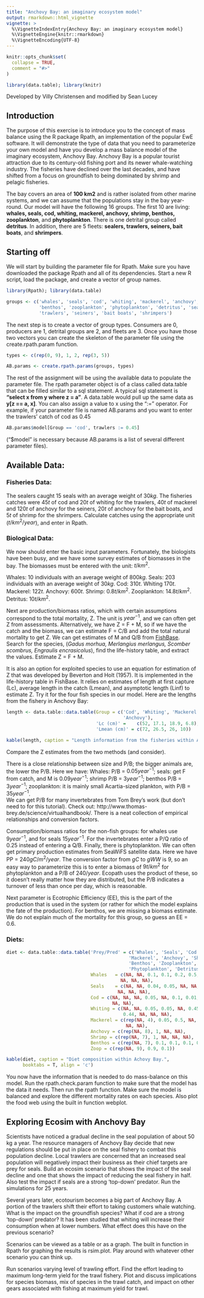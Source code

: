 ```yaml
---
title: "Anchovy Bay: an imaginary ecosystem model"
output: rmarkdown::html_vignette
vignette: >
  %\VignetteIndexEntry{Anchovy Bay: an imaginary ecosystem model}
  %\VignetteEngine{knitr::rmarkdown}
  %\VignetteEncoding{UTF-8}
---
```


```r
knitr::opts_chunk$set(
  collapse = TRUE,
  comment = "#>"
)
```

```r
library(data.table); library(knitr)

```

Developed by Villy Christensen and modified by Sean Lucey

## Introduction

The purpose of this exercise is to introduce you to the concept of mass balance using the R package Rpath, an implementation of the popular EwE software.  It will demonstrate the type of data that you need to parameterize your own model and have you develop a mass balance model of the imaginary ecosystem, Anchovy Bay.  Anchovy Bay is a popular tourist attraction due to its century-old fishing port and its newer whale-watching industry.  The fisheries have declined over the last decades, and have shifted from a focus on groundfish to being dominated by shrimp and pelagic fisheries. 

The bay covers an area of **100 km2** and is rather isolated from other marine systems, and we can assume that the populations stay in the bay year-round.  Our model will have the following 16 groups.  The first 10 are living: **whales, seals, cod, whiting, mackerel, anchovy, shrimp, benthos, zooplankton**, and **phytoplankton**.  There is one detrital group called **detritus**.  In addition, there are 5 fleets: **sealers, trawlers, seiners, bait boats**, and **shrimpers**.

## Starting off

We will start by building the parameter file for Rpath.  Make sure you have downloaded the package Rpath and all of its dependencies.  Start a new R script, load the package, and create a vector of group names.   

```r
library(Rpath); library(data.table)

groups <- c('whales', 'seals', 'cod', 'whiting', 'mackerel', 'anchovy', 'shrimp',
            'benthos', 'zooplankton', 'phytoplankton', 'detritus', 'sealers', 
            'trawlers', 'seiners', 'bait boats', 'shrimpers')
```

The next step is to create a vector of group types.  Consumers are 0, producers are 1, detrital groups are 2, and fleets are 3.  Once you have those two vectors you can create the skeleton of the parameter file using the create.rpath.param function.  

```r
types <- c(rep(0, 9), 1, 2, rep(3, 5))

AB.params <- create.rpath.params(groups, types)
```

The rest of the assignment will be using the available data to populate the parameter file.  The rpath parameter object is of a class called data.table that can be filled similar to a sql statement.  A typical sql statement is **“select x from y where z = a”**.  A data.table would pull up the same data as **y[z == a, x]**.  You can also assign a value to x using the “:=” operator.  For example, if your parameter file is named AB.params and you want to enter the trawlers’ catch of cod as 0.45

```r
AB.params$model[Group == 'cod', trawlers := 0.45] 
```

(“\$model” is necessary because AB.params is a list of several different parameter files).

## Available Data:

### Fisheries Data:

The sealers caught $15$ seals with an average weight of $30 kg$. The fisheries catches were $45 t$ of cod and $20 t$ of whiting for the trawlers, $40 t$ of mackerel and $120 t$ of anchovy for the seiners, $20 t$ of anchovy for the bait boats, and $5 t$ of shrimp for the shrimpers.  Calculate catches using the appropriate unit ($t/km^2/year$), and enter in Rpath.

### Biological Data:

We now should enter the basic input parameters.  Fortunately, the biologists have been busy, and we have some survey estimates of biomasses in the bay.  The biomasses must be entered with the unit: $t/km^2$. 

Whales: $10$ individuals with an average weight of $800 kg$.  Seals: $203$ individuals with an average weight of $30 kg$.  Cod: $310 t$.  Whiting $170 t$.  Mackerel: $122 t$.  Anchovy: $600 t$.  Shrimp: $0.8 t/km^2$.  Zooplankton: $14.8 t/km^2$.  Detritus: $10 t/km^2$.

Next are production/biomass ratios, which with certain assumptions correspond to the total mortality, Z.  The unit is $year^{-1}$, and we can often get Z from assessments.  Alternatively, we have Z = F + M, so if we have the catch and the biomass, we can estimate F = C/B and add the total natural mortality to get Z. 
We can get estimates of M and Q/B from [FishBase](fishbase.org).  Search for the species, (*Gadus morhua, Merlangius merlangus, Scomber scombrus, Engraulis encrasicolus*), find the life-history table, and extract the values.  Estimate Z = F + M.

It is also an option for exploited species to use an equation for estimation of Z that was developed by Beverton and Holt (1957). It is implemented in the life-history table in FishBase. It relies on estimates of length at first capture (Lc), average length in the catch (Lmean), and asymptotic length (Linf) to estimate Z. Try it for the four fish species in our model. Here are the lengths from the fishery in Anchovy Bay:

```r
length <- data.table::data.table(Group = c('Cod', 'Whiting', 'Mackerel',
                                           'Anchovy'),
                                 'Lc (cm)' = 	c(52, 17.1, 18.9, 6.8),
                                 'Lmean (cm)' = c(72, 26.5, 26, 10))

kable(length, caption = "Length information from the fisheries within Achovy Bay.",       booktabs = T, align = 'c')
```

Compare the Z estimates from the two methods (and consider).  

There is a close relationship between size and P/B; the bigger animals are, the lower the P/B.  Here we have: Whales: P/B = $0.05 year^{-1}$; seals: get F from catch, and M is $0.09 year^{-1}$; shrimp P/B = $3 year^{-1}$; benthos P/B = $3 year^{-1}$; zooplankton: it is mainly small Acartia-sized plankton, with P/B = $35 year^{-1}$.   
We can get P/B for many invertebrates from Tom Brey’s work (but don’t need to for this tutorial).  Check out: http://www.thomas-brey.de/science/virtualhandbook/.  There is a neat collection of empirical relationships and conversion factors.

Consumption/biomass ratios for the non-fish groups: for whales use $9 year^{-1}$, and for seals $15 year^{-1}$.  For the invertebrates enter a P/Q ratio of 0.25 instead of entering a Q/B. Finally, there is phytoplankton. We can often get primary production estimates from SeaWiFS satellite data.  Here we have PP = $240 gC/m^2/year$.  The conversion factor from $gC$ to $gWW$ is 9, so an easy way to parameterize this is to enter a biomass of $9 t/km^2$ for phytoplankton and a P/B of $240/year$.  Ecopath uses the product of these, so it doesn’t really matter how they are distributed, but the P/B indicates a turnover of less than once per day, which is reasonable. 

Next parameter is Ecotrophic Efficiency (EE), this is the part of the production that is used in the system (or rather for which the model explains the fate of the production).  For benthos, we are missing a biomass estimate.  We do not explain much of the mortality for this group, so guess an EE = $0.6$.
 


### Diets:  
```r
diet <- data.table::data.table('Prey/Pred' = c('Whales', 'Seals', 'Cod', 'Whiting',
                                             'Mackerel', 'Anchovy', 'Shrimp', 
                                             'Benthos', 'Zooplankton',
                                             'Phytoplankton', 'Detritus'),
                               Whales	= c(NA, NA, 0.1, 0.1, 0.2, 0.5, NA, 0.1, 
                                          NA, NA, NA),
                               Seals	= c(NA, NA, 0.04, 0.05, NA, NA, 0.01, 0.9,
                                         NA, NA, NA),
                               Cod = c(NA, NA, NA, 0.05, NA, 0.1, 0.01, 0.84, NA,
                                       NA, NA),
                               Whiting = c(NA, NA, 0.05, 0.05, NA, 0.45, 0.01,
                                           0.44, NA, NA, NA),
                               Mackerel = c(rep(NA, 4), 0.05, 0.5, NA, NA, 0.45,
                                            NA, NA),
                               Anchovy = c(rep(NA, 8), 1, NA, NA),
                               Shrimp = c(rep(NA, 7), 1, NA, NA, NA),
                               Benthos = c(rep(NA, 7), 0.1, 0.1, 0.1, 0.7),
                               Zoop = c(rep(NA, 9), 0.9, 0.1))

kable(diet, caption = "Diet composition within Achovy Bay.", 
      booktabs = T, align = 'c')
```

You now have the information that is needed to do mass-balance on this model.  Run the rpath.check.param function to make sure that the model has the data it needs.  Then run the rpath function.  Make sure the model is balanced and explore the different mortality rates on each species.  Also plot the food web using the built in function webplot.  

## Exploring Ecosim with Anchovy Bay

Scientists have noticed a gradual decline in the seal population of about 50 kg a year.  The resource managers of Anchovy Bay decide that new regulations should be put in place on the seal fishery to combat this population decline.  Local trawlers are concerned that an increased seal population will negatively impact their business as their chief targets are prey for seals.  Build an ecosim scenario that shows the impact of the seal decline and one that shows the impact of reducing the seal fishery in half.  Also test the impact if seals are a strong ‘top-down’ predator.  Run the simulations for 25 years.

Several years later, ecotourism becomes a big part of Anchovy Bay.  A portion of the trawlers shift their effort to taking customers whale watching.  What is the impact on the groundfish species?  What if cod are a strong ‘top-down’ predator?  It has been studied that whiting will increase their consumption when at lower numbers.  What effect does this have on the previous scenario?

Scenarios can be viewed as a table or as a graph.  The built in function in Rpath for graphing the results is rsim.plot.  Play around with whatever other scenario you can think up.

Run scenarios varying level of trawling effort. Find the effort leading to maximum long-term yield for the trawl fishery. Plot and discuss implications for species biomass, mix of species in the trawl catch, and impact on other gears associated with fishing at maximum yield for trawl.
 
